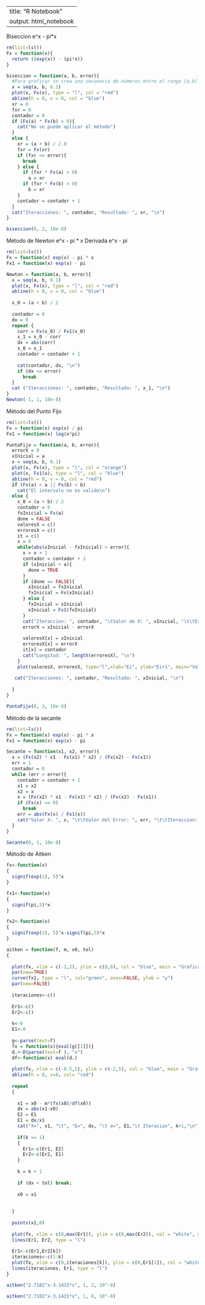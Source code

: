 --
title: "R Notebook"
output: html_notebook
---

Biseccion 
e^x - pi*x
```r
rm(list=ls())
Fx = function(x){
  return ((exp(x)) - (pi*x))
}

biseccion = function(a, b, error){
  #Para graficar se crea una secuencia de números entre el rango [a,b]
  x = seq(a, b, 0.1)
  plot(x, Fx(x), type = "l", col = "red")
  abline(h = 0, v = 0, col = "blue")
  xr = 0
  fxr = 0
  contador = 0
  if (Fx(a) * Fx(b) > 0){
    cat("No se puede aplicar el método")
  }
  else {
    xr = (a + b) / 2.0
    fxr = Fx(xr)
    if (fxr <= error){
      break
    } else {
      if (fxr * Fx(a) > 0)
        a = xr
      if (fxr * Fx(b) > 0)
        b = xr
    }
    contador = contador + 1
  }
  cat("Iteracciones: ", contador, "Resultado: ", xr, "\n")
}

biseccion(0, 2, 10e-8)
```


Método de Newton
e^x - pi * x
Derivada
e^x - pi



```r
rm(list=ls())
Fx = function(x) exp(x) - pi * x
Fx1 = function(x) exp(x) - pi

Newton = function(a, b, error){
  x = seq(a, b, 0.1)
  plot(x, Fx(x), type = "l", col = "red")
  abline(h = 0, v = 0, col = "blue")
  
  x_0 = (a + b) / 2
  
  contador = 0
  dx = 0
  repeat {
    corr = Fx(x_0) / Fx1(x_0)
    x_1 = x_0 - corr
    dx = abs(corr)
    x_0 = x_1
    contador = contador + 1
    
    cat(contador, dx, "\n")
    if (dx <= error)
      break
  }
  cat ("Iteracciones: ", contador, "Resultado: ", x_1, "\n")
}
Newton(-1, 1, 10e-8)
```

Método del Punto Fijo

```r
rm(list=ls())
Fx = function(x) exp(x) / pi
Fx1 = function(x) log(x*pi)

PuntoFijo = function(a, b, error){
  errorX = 0
  xInicial = a
  x = seq(a, b, 0.1)
  plot(x, Fx(x), type = "l", col = "orange")
  plot(x, Fx1(x), type = "l", col = "blue")
  abline(h = 0, v = 0, col = "red")
  if (Fx(a) < a || Fx(b) < b)
    cat("El intervalo no es valido\n")
  else {
    x_0 = (a + b) / 2
    contador = 0
    fxInicial = Fx(a)
    done = FALSE
    valoresX = c()
    erroresX = c()
    it = c()
    x = 0
    while(abs(xInicial - fxInicial) > error){
      x = x + 1
      contador = contador + 1
      if (xInicial < a){
        done = TRUE
      }
      if (done == FALSE){
        xInicial = fxInicial
        fxInicial = Fx(xInicial)
      } else {
        fxInicial = xInicial
        xInicial = Fx1(fxInicial)
      }
      cat("Iteraccion: ", contador, "\tValor de X: ", xInicial, "\t\tError: ", errorX, "\n")
      errorX = xInicial - errorX
      
      valoresX[x] = xInicial
      erroresX[x] = errorX
      it[x] = contador
      cat("Longitud: ", length(erroresX), "\n")
    }
    plot(valoresX, erroresX, type="l",xlab="Ei", ylab="Ei+1", main="Valores * Errores", col="red")
    
   cat("Iteracciones: ", contador, "Resultado: ", xInicial, "\n")
   
  }
}

PuntoFijo(0, 3, 10e-8)
```

Método de la secante

```r
rm(list=ls())
Fx = function(x) exp(x) - pi * x
Fx1 = function(x) exp(x) - pi

Secante = function(x1, x2, error){
  x = (Fx(x2) * x1 - Fx(x1) * x2) / (Fx(x2) - Fx(x1))
  err = 1
  contador = 0
  while (err > error){
    contador = contador + 1
    x1 = x2
    x2 = x
    x = (Fx(x2) * x1 - Fx(x1) * x2) / (Fx(x2) - Fx(x1))
    if (Fx(x) == 0)
      break
    err = abs(Fx(x) / Fx1(x))
    cat("Valor X: ", x, "\t\tValor del Error: ", err, "\t\tIteraccion: ", contador, "\n")
  }
}

Secante(0, 1, 10e-8)
```


Método de Aitken

```r
fx<-function(x)
{
  signif(exp(1), 5)^x
}

fx1<-function(x)
{
  signif(pi,5)*x
}

fx2<-function(x)
{
  signif(exp(1), 5)^x-signif(pi,5)*x
}

aitken = function(f, m, x0, tol)
{
  
  plot(fx, xlim = c(-2,2), ylim = c(0,6), col = "blue", main = "Grafica de las Funciones", sub = "Aitken", xlab = "x", ylab = "y")
  par(new=TRUE)
  curve(fx1, type = "l", col="green", axes=FALSE, ylab = "y")
  par(new=FALSE)
  
  iteraciones<-c()
  
  Er1<-c()
  Er2<-c()
  
  k<-0
  E1<-0
  
  g<-parse(text=f)
  fx = function(x){eval(g[[1]])}
  d.<-D(parse(text=f ), "x")
  df<-function(x) eval(d.)
  
  plot(fx, xlim = c(-0.5,5), ylim = c(-2,5), col = "blue", main = "Grafica funcion", sub = "Aitken", xlab = "x", ylab = "y")
  abline(h = 0, v=0, col= "red")
  
  repeat
  {
    
    x1 = x0 - m*(fx(x0)/df(x0))
    dx = abs(x1-x0)
    E2 = E1
    E1 = dx/x1
    cat("X=", x1, "\t", "E=", dx, "\t e=", E1,"\t Iteracion", k+1,"\n")
    
    if(k >= 1)
    {
      Er1<-c(Er1, E2)
      Er2<-c(Er2, E1)
    }
    
    k = k + 1
    
    if (dx < tol) break;
    
    x0 = x1
    
    
  }
  
  points(x1,0)
  
  plot(fx, xlim = c(0,max(Er1)), ylim = c(0,max(Er2)), col = "white", main = "Errores(i) vs Errores(i+1)", sub = "Aitken", xlab = "Errores(i)", ylab = "Errores(i+1)")
  lines(Er1, Er2, type = "l")
  
  Er1<-c(Er1,Er2[k])
  iteraciones<-c(1:k)
  plot(fx, xlim = c(0,iteraciones[k]), ylim = c(0,Er1[1]), col = "white", main = "Iteraciones vs Errores", sub = "Aitken", xlab = "Iteraciones", ylab = "Errores")
  lines(iteraciones, Er1, type = "l")
}

aitken("2.7182^x-3.1415*x", 1, 2, 10^-8)

aitken("2.7182^x-3.1415*x", 1, 0, 10^-8)
```